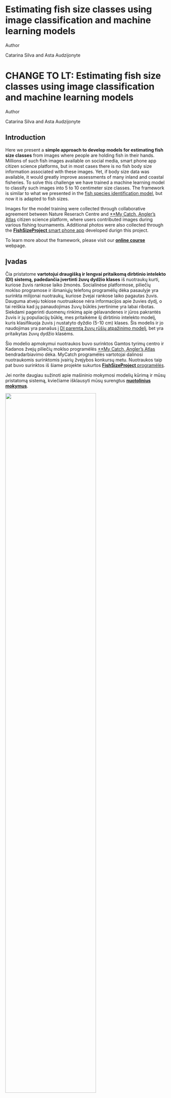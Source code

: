 
::: {.content-visible when-profile="english"}

```{=html}
<div class="quarto-title">
<h1 class="title d-none d-lg-block">
Estimating fish size classes using image classification and machine learning models
</h1>
</div>



<div class="quarto-title-meta">

    <div>
    <div class="quarto-title-meta-heading">Author</div>
    <div class="quarto-title-meta-contents">
             <p>Catarina Silva and Asta Audzijonyte</p>
          </div>
 </div>
</div>
```

:::

::: {.content-visible when-profile="lithuanian"}

```{=html}
<div class="quarto-title">
<h1 class="title d-none d-lg-block">
CHANGE TO LT: Estimating fish size classes using image classification and machine learning models
</h1>
</div>



<div class="quarto-title-meta">

    <div>
    <div class="quarto-title-meta-heading">Author</div>
    <div class="quarto-title-meta-contents">
             <p>Catarina Silva and Asta Audzijonyte</p>
          </div>
 </div>
</div>
```

:::

<!-- start para ------------------------------------------------------------- -->

::: {.content-visible when-profile="english"}

## Introduction

Here we present a **simple approach to develop models for estimating fish size classes** from images where people are holding fish in their hands. Millions of such fish images available on social media, smart phone app citizen science platforms, but in most cases there is no fish body size information associated with these images. Yet, if body size data was available, it would greatly improve assessments of many inland and coastal fisheries. To solve this challenge we have trained a machine learning model to classify such images into 5 to 10 centimeter size classes. The framework is similar to what we presented in the [fish species identification model](ML_fish_species.qmd), but now it is adapted to fish sizes. 

Images for the model training were collected through collaborative agreement between Nature Reserach Centre and [**My Catch, Angler's Atlas](https://www.anglersatlas.com/mycatch) citizen science platform, where users contributed images during various fishing tournaments. Additional photos were also collected through the [**FishSizeProject** smart phone app](https://en.sif.lt/fishsize-project/) developed durign this project. 

To learn more about the framework, please visit our [**online course**](https://fishsizeproject.github.io/Course-MLforImageProcessing/) webpage. 
::: 

::: {.content-visible when-profile="lithuanian"}

## Įvadas

Čia pristatome **vartotojui draugišką ir lengvai pritaikomą dirbtinio intelekto (DI) sistemą, padedančia įvertinti žuvų dydžio klases** iš nuotraukų kurti, kuriose žuvis rankose laiko žmonės. Socialinėse platformose, piliečių moklso programose ir išmaniųjų telefonų programėlių dėka pasaulyje yra surinkta milijonai nuotraukų, kuriose žvejai rankose laiko pagautas žuvis. Dauguma atveju tokiose nuotruakose nėra informacijos apie žuvies dydį, o tai reiškia kad jų panaudojimas žuvų būklės įvertinime yra labai ribotas. Siekdami pagerinti duomenų rinkimą apie gėlavandenes ir jūros pakrantės žuvis ir jų populiacijų būklę, mes pritaikėme šį dirbtinio intelekto modelį, kuris klasifikuoja žuvis į nustatyto dyždio (5-10 cm) klases. Šis modelis ir jo naudojimas yra panašus į [DI paremtą žuvų rūšių atpažinimo modelį](ML_fish_species.qmd), bet yra pritaikytas žuvų dydžio klasėms. 

Šio modelio apmokymui nuotraukos buvo surinktos Gamtos tyrimų centro ir Kadanos žvejų piliečių moklso programėlės [**My Catch, Angler's Atlas](https://www.anglersatlas.com/mycatch) bendradarbiavimo dėka. MyCatch programėlės vartotojai dalinosi nuotraukomis surinktomis įvairių žvejybos konkursų metu. Nuotraukos taip pat buvo surinktos iš šiame projekte sukurtos [**FishSizeProject** programėlės](https://sif.lt/fishsizeproject/).

Jei norite daugiau sužinoti apie mašininio mokymosi modelių kūrimą ir mūsų pristatomą sistemą, kviečiame išklausyti mūsų surengtus [**nuotolinius mokymus**](https://fishsizeproject.github.io/Course-MLforImageProcessing/). 

::: 

![](images/salmonRuler.png){width="75%" fig-align="center"}

<!-- end para ------------------------------------------------------------- -->



<!-- start para ------------------------------------------------------------- -->

::: {.content-visible when-profile="english"}

## Model code

To use our models it is very important that fish size classes in your dataset are identified correctly, otherwise your model will not be very useful. You can upload images (in JPEG or PNG format) to your Google drive by size class (i.e. fish images of each size class per folder), following this directory structure:


<pre>
<b>dataset</b>
|__ <b>class5</b>
    |______ image1.PNG
    |______ image2.PNG
    |______ ...
|__ <b>class10</b>
    |______ image3.JPG
    |______ image4.PNG
    |______ ...
|__ <b>class15</b>
    |______ image5.PNG
    |______ image.JPG
    |______ ...
|__ ...
</pre>

Image names are not important, as long as directory names (classes) are correct. 

To apply our model you can use this code:

[![Open In Colab](https://colab.research.google.com/assets/colab-badge.svg)](https://colab.research.google.com/drive/1CIA48l35mdHjRF3jjELWBKHpsDnCs9YE?usp=sharing)

You can also find all the scripts used in the framework in our [Github page](https://github.com/fishsizeproject).

::: 

::: {.content-visible when-profile="lithuanian"}

## Modelio kodas

Norint pritaikyti šį modelį jūsų surinktoms nuotraukos, labai svarbu, kad žuvų dydžių klasės jūsų duomenų rinkinyje būtų teisingai nustatytos, nes kitaip jūsų modelis bus netikslus. Nuotraukas (JPEG arba PNG formatu) galite įkelti į "Google" diską pagal dydžių klases (t. y. po vieną dydžio klasę viename aplanke), laikydamiesi šios katalogų struktūros:


<pre>
<b>dataset</b>
|__ <b>class5</b>
    |______ image1.PNG
    |______ image2.PNG
    |______ ...
|__ <b>class10</b>
    |______ image3.JPG
    |______ image4.PNG
    |______ ...
|__ <b>class15</b>
    |______ image5.PNG
    |______ image.JPG
    |______ ...
|__ ...
</pre>

Nuotraukų pavadinimas nėra svarbus. Svarbu tik kad katalogų pavadinimai atitiktų jūsų norimas dydžio klases. 

Norėdami taikyti mūsų modelį, galite naudoti šį kodą:

[![Open In Colab](https://colab.research.google.com/assets/colab-badge.svg)](https://colab.research.google.com/drive/1CIA48l35mdHjRF3jjELWBKHpsDnCs9YE?usp=sharing)

::: 

![](images/sizeClasses.png){width="60%" fig-align="center"}


<!-- end para ------------------------------------------------------------- -->


<!-- start para ------------------------------------------------------------- -->

::: {.content-visible when-profile="english"}

## Application of the model

To learn more about the model development and applications you can watch [**this talk**](https://youtu.be/iujl9R3lEaQ?t=5293) for the online seminar "Recreational angling effort and engagement in the digital age". You can also watch [this talk](youtube link) presented in the workshop "Can citizen science, smartphone app and social media data be used for recreational fisheries management?"

In this [**publication**](link here) you will find a detailed description of the method and a pilot case-study where we demonstrate potential use for estimating fish size classes from images without a specified reference object. 

The next steps are to invite angler contributions to provide more images, train model with more data for higher accuracy and precision, and then apply this model to social media data of a charismatic predatory fish. So watch this space. 


[Common barbel drawing by Amy Rose Coghlan]{.aside} ![](images/Barbusbarbus_sm.png){width="60%" fig-align="center"}

::: 

::: {.content-visible when-profile="lithuanian"}

## Modelio taikymas 

Jei norite daugiau sužinoti apie modelio vystymą ir pritaikymą galite peržiūrėti [**šį pranešimą**](https://youtu.be/iujl9R3lEaQ?t=5293) nuotoliniame seminare "Mašinų mokymasis, žvejyba ir piliečių mokslas" arba [**šį pranetimą**](youtube link) nuotoliniame seminare  "Ar piliečių mokslo, išmaniųjų telefonų ir socialinės medijos duomenys gali būti naudojami mėgėjiškos žvejybos valdyme?".

Šioje [**ublikacijoje**](link here) mes detaliai aprašome pristatomą modelį ir jo pritaikymą pradiniams duomenis. 

Artimiausioje ateityje mes šį modelį toliau tobulinsime. Tam pirmiausia sieksime surinkti daugiau nuotraukų, pasiekti didesnį modelio tikslumą, ir tuomet pritaikyti šį modelį populiarios žuvies rūšies (pvz. lydekos) tyrimams naudojant socialinių tinklų nuotraukas. Taigi, laukite daugiau rezultatų.   


[Ūsorius. Piešinio autorė Amy Rose Coghlan]{.aside} ![](images/Barbusbarbus_sm.png){width="60%" fig-align="center"}

::: 
